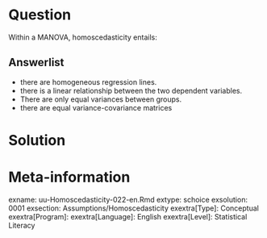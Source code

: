 
Question
========
Within a MANOVA, homoscedasticity entails:

Answerlist
----------
* there are homogeneous regression lines.
* there is a linear relationship between the two dependent variables.
* There are only equal variances between groups.
* there are equal variance-covariance matrices

Solution
========



Meta-information
================
exname: uu-Homoscedasticity-022-en.Rmd
extype: schoice
exsolution: 0001
exsection: Assumptions/Homoscedasticity
exextra[Type]: Conceptual
exextra[Program]: 
exextra[Language]: English
exextra[Level]: Statistical Literacy
